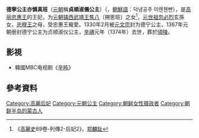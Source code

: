 {{for|元朝大臣亦怜真班|亦怜真班 (唐兀氏)}}
'''德寧公主亦憐真班'''（[[元朝|元朝]]稱'''貞順淑儀公主'''）（{{bd|？||1375年|}}，[[朝鮮語|朝鮮語]]：덕녕공주 이렌첸빤），是[[高丽|高丽]][[忠惠王|忠惠王]]的王妃，为[[元朝|元朝]][[镇西武靖王|镇西武靖王]][[焦八|焦八]]（搠思班）之女<ref>《[[高麗史|高麗史]]89卷-列傳2-后妃2》，[[郑麟趾|郑麟趾]]</ref>，[[元世祖|元世祖]][[忽必烈|忽必烈]]玄孫女，[[忠穆王|忠穆王]]之母，受忠惠王寵愛。1330年2月被[[元文宗|元文宗]]封为德宁公主，1367年元朝册封德宁公主为贞顺淑仪公主，[[辛禑|辛禑]]元年（1374年）去世，葬於[[頃陵|頃陵]]。

==影視==
* 韓國MBC电视剧《[[辛旽_(電視劇)|辛旽]]》

== 參考資料 ==
<div class="references-small">
<references></references>
</div>

{{高麗王后}}
{{元朝人物小作品}}

[[Category:高麗后妃|Category:高麗后妃]]
[[Category:元朝公主|Category:元朝公主]]
[[Category:朝鲜女性摄政者|Category:朝鲜女性摄政者]]
[[Category:朝鲜半岛的蒙古人|Category:朝鲜半岛的蒙古人]]